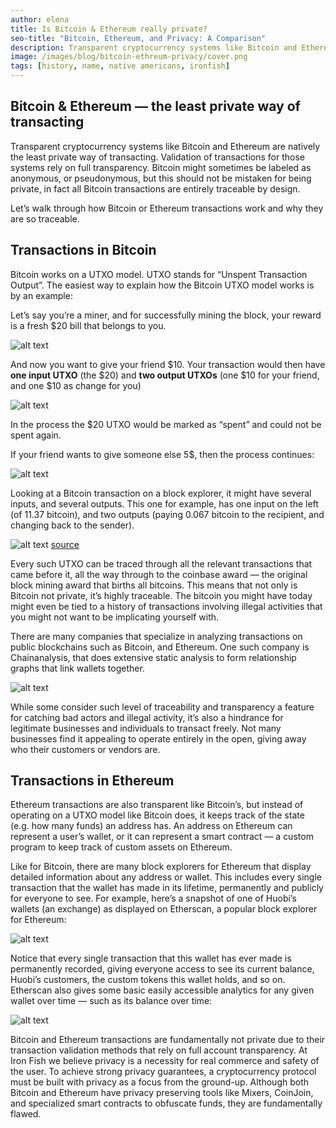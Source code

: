 ```yaml
---
author: elena
title: Is Bitcoin & Ethereum really private?
seo-title: "Bitcoin, Ethereum, and Privacy: A Comparison"
description: Transparent cryptocurrency systems like Bitcoin and Ethereum are natively the least private way of transacting.
image: /images/blog/bitcoin-ethreum-privacy/cover.png
tags: [history, name, native americans, ironfish]
---
```


## Bitcoin & Ethereum — the least private way of transacting

Transparent cryptocurrency systems like Bitcoin and Ethereum are natively the least private way of transacting. Validation of transactions for those systems rely on full transparency. Bitcoin might sometimes be labeled as anonymous, or pseudonymous, but this should not be mistaken for being private, in fact all Bitcoin transactions are entirely traceable by design.

Let’s walk through how Bitcoin or Ethereum transactions work and why they are so traceable.

## Transactions in Bitcoin

Bitcoin works on a UTXO model. UTXO stands for “Unspent Transaction Output”. The easiest way to explain how the Bitcoin UTXO model works is by an example:

Let’s say you’re a miner, and for successfully mining the block, your reward is a fresh \$20 bill that belongs to you.

![alt text](/images/blog/bitcoin-ethreum-privacy/single.jpg "Single \$20 bill")

And now you want to give your friend \$10. Your transaction would then have **one input UTXO** (the \$20) and **two output UTXOs** (one \$10 for your friend, and one \$10 as change for you)

![alt text](/images/blog/bitcoin-ethreum-privacy/transaction-1.jpg "Transaction")

In the process the \$20 UTXO would be marked as “spent” and could not be spent again.

If your friend wants to give someone else 5\$, then the process continues:

![alt text](/images/blog/bitcoin-ethreum-privacy/transaction-2.jpg "Transaction UTXO")

Looking at a Bitcoin transaction on a block explorer, it might have several inputs, and several outputs. This one for example, has one input on the left (of 11.37 bitcoin), and two outputs (paying 0.067 bitcoin to the recipient, and changing back to the sender).

![alt text](/images/blog/bitcoin-ethreum-privacy/transaction-bitcoin.jpg "Transaction bitcoin explorer")
[source](https://www.blockchain.com/btc/tx/74ed8124b863b8a18de175d00372a48afc8672922bb5239dff8abda3a0363a17)

Every such UTXO can be traced through all the relevant transactions that came before it, all the way through to the coinbase award — the original block mining award that births all bitcoins. This means that not only is Bitcoin not private, it’s highly traceable. The bitcoin you might have today might even be tied to a history of transactions involving illegal activities that you might not want to be implicating yourself with.

There are many companies that specialize in analyzing transactions on public blockchains such as Bitcoin, and Ethereum. One such company is Chainanalysis, that does extensive static analysis to form relationship graphs that link wallets together.

![alt text](/images/blog/bitcoin-ethreum-privacy/chainanalysis.jpg "Chainanalysis Dashboard")

While some consider such level of traceability and transparency a feature for catching bad actors and illegal activity, it’s also a hindrance for legitimate businesses and individuals to transact freely. Not many businesses find it appealing to operate entirely in the open, giving away who their customers or vendors are.

## Transactions in Ethereum

Ethereum transactions are also transparent like Bitcoin’s, but instead of operating on a UTXO model like Bitcoin does, it keeps track of the state (e.g. how many funds) an address has. An address on Ethereum can represent a user’s wallet, or it can represent a smart contract — a custom program to keep track of custom assets on Ethereum.

Like for Bitcoin, there are many block explorers for Ethereum that display detailed information about any address or wallet. This includes every single transaction that the wallet has made in its lifetime, permanently and publicly for everyone to see. For example, here’s a snapshot of one of Huobi’s wallets (an exchange) as displayed on Etherscan, a popular block explorer for Ethereum:

![alt text](/images/blog/bitcoin-ethreum-privacy/ethreum-explorer.jpg "Etherscan Dashboard")

Notice that every single transaction that this wallet has ever made is permanently recorded, giving everyone access to see its current balance, Huobi’s customers, the custom tokens this wallet holds, and so on. Etherscan also gives some basic easily accessible analytics for any given wallet over time — such as its balance over time:

![alt text](/images/blog/bitcoin-ethreum-privacy/ehterscan-analytics.jpg "Etherscan analytics")

Bitcoin and Ethereum transactions are fundamentally not private due to their transaction validation methods that rely on full account transparency. At Iron Fish we believe privacy is a necessity for real commerce and safety of the user. To achieve strong privacy guarantees, a cryptocurrency protocol must be built with privacy as a focus from the ground-up. Although both Bitcoin and Ethereum have privacy preserving tools like Mixers, CoinJoin, and specialized smart contracts to obfuscate funds, they are fundamentally flawed.
